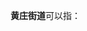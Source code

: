 '''黄庄街道'''可以指：
{{PRC admin/disambig|12/01/14/004/000|34/03/03/004/000}}
{{disambig|cat=四字乡级行政区划消歧义}}
